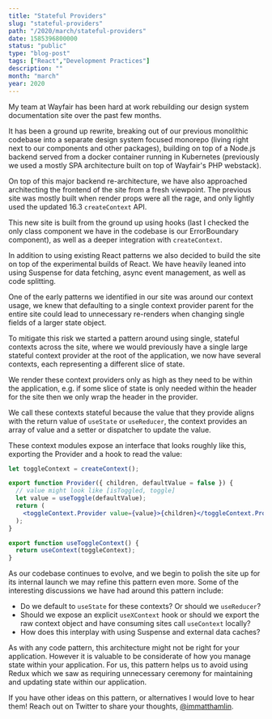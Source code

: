 ```yaml
---
title: "Stateful Providers"
slug: "stateful-providers"
path: "/2020/march/stateful-providers"
date: 1585396800000
status: "public"
type: "blog-post"
tags: ["React","Development Practices"]
description: ""
month: "march"
year: 2020
---
```




My team at Wayfair has been hard at work rebuilding our design system
documentation site over the past few months.

It has been a ground up rewrite, breaking out of our previous monolithic
codebase into a separate design system focused monorepo (living right next to
our components and other packages), building on top of a Node.js backend served
from a docker container running in Kubernetes (previously we used a mostly SPA
architecture built on top of Wayfair's PHP webstack).

On top of this major backend re-architecture, we have also approached
architecting the frontend of the site from a fresh viewpoint. The previous site
was mostly built when render props were all the rage, and only lightly used the
updated 16.3 `createContext` API.

This new site is built from the ground up using hooks (last I checked the only
class component we have in the codebase is our ErrorBoundary component), as well
as a deeper integration with `createContext`.

In addition to using existing React patterns we also decided to build the site
on top of the experimental builds of React. We have heavily leaned into using
Suspense for data fetching, async event management, as well as code splitting.

One of the early patterns we identified in our site was around our context
usage, we knew that defaulting to a single context provider parent for the
entire site could lead to unnecessary re-renders when changing single fields of
a larger state object.

To mitigate this risk we started a pattern around using single, stateful
contexts across the site, where we would previously have a single large stateful
context provider at the root of the application, we now have several contexts,
each representing a different slice of state.

We render these context providers only as high as they need to be within the
application, e.g. if some slice of state is only needed within the header for
the site then we only wrap the header in the provider.

We call these contexts stateful because the value that they provide aligns with
the return value of `useState` or `useReducer`, the context provides an array of
value and a setter or dispatcher to update the value.

These context modules expose an interface that looks roughly like this,
exporting the Provider and a hook to read the value:

```jsx
let toggleContext = createContext();

export function Provider({ children, defaultValue = false }) {
  // value might look like [isToggled, toggle]
  let value = useToggle(defaultValue);
  return (
    <toggleContext.Provider value={value}>{children}</toggleContext.Provider>
  );
}

export function useToggleContext() {
  return useContext(toggleContext);
}
```

As our codebase continues to evolve, and we begin to polish the site up for its
internal launch we may refine this pattern even more. Some of the interesting
discussions we have had around this pattern include:

- Do we default to `useState` for these contexts? Or should we `useReducer`?
- Should we expose an explicit `useXContext` hook or should we export the raw
  context object and have consuming sites call `useContext` locally?
- How does this interplay with using Suspense and external data caches?

As with any code pattern, this architecture might not be right for your
application. However it is valuable to be considerate of how you manage state
within your application. For us, this pattern helps us to avoid using Redux
which we saw as requiring unnecessary ceremony for maintaining and updating
state within our application.

If you have other ideas on this pattern, or alternatives I would love to hear
them! Reach out on Twitter to share your thoughts,
[@immatthamlin](https://twitter.com/immatthamlin).

